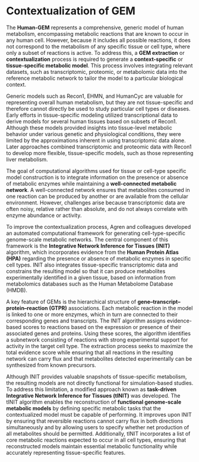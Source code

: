 # Contextualization of GEM {.unnumbered}

The **Human-GEM** represents a comprehensive, generic model of human metabolism, encompassing metabolic reactions that are known to occur in any human cell. However, because it includes all possible reactions, it does not correspond to the metabolism of any specific tissue or cell type, where only a subset of reactions is active. To address this, a **GEM extraction** or **contextualization** process is required to generate a **context-specific** or **tissue-specific metabolic model**. This process involves integrating relevant datasets, such as transcriptomic, proteomic, or metabolomic data into the reference metabolic network to tailor the model to a particular biological context.

Generic models such as Recon1, EHMN, and HumanCyc are valuable for representing overall human metabolism, but they are not tissue-specific and therefore cannot directly be used to study particular cell types or diseases. Early efforts in tissue-specific modeling utilized transcriptional data to derive models for several human tissues based on subsets of Recon1. Although these models provided insights into tissue-level metabolic behavior under various genetic and physiological conditions, they were limited by the approximations inherent in using transcriptomic data alone. Later approaches combined transcriptomic and proteomic data with Recon1 to develop more flexible, tissue-specific models, such as those representing liver metabolism.

The goal of computational algorithms used for tissue or cell-type specific model construction is to integrate information on the presence or absence of metabolic enzymes while maintaining a **well-connected metabolic network**. A well-connected network ensures that metabolites consumed in one reaction can be produced by another or are available from the cellular environment. However, challenges arise because transcriptomic data are often noisy, relative rather than absolute, and do not always correlate with enzyme abundance or activity.

To improve the contextualization process, Agren and colleagues developed an automated computational framework for generating cell-type-specific genome-scale metabolic networks. The central component of this framework is the **Integrative Network Inference for Tissues (INIT)** algorithm, which incorporates evidence from the **Human Protein Atlas (HPA)** regarding the presence or absence of metabolic enzymes in specific cell types. INIT also integrates tissue-specific transcriptomic data and constrains the resulting model so that it can produce metabolites experimentally identified in a given tissue, based on information from metabolomics databases such as the Human Metabolome Database (HMDB).

A key feature of GEMs is the hierarchical structure of **gene–transcript–protein–reaction (GTPR)** associations. Each metabolic reaction in the model is linked to one or more enzymes, which in turn are connected to their corresponding genes and transcripts. The INIT algorithm assigns evidence-based scores to reactions based on the expression or presence of their associated genes and proteins. Using these scores, the algorithm identifies a subnetwork consisting of reactions with strong experimental support for activity in the target cell type. The extraction process seeks to maximize the total evidence score while ensuring that all reactions in the resulting network can carry flux and that metabolites detected experimentally can be synthesized from known precursors.

Although INIT provides valuable snapshots of tissue-specific metabolism, the resulting models are not directly functional for simulation-based studies. To address this limitation, a modified approach known as **task-driven Integrative Network Inference for Tissues (tINIT)** was developed. The tINIT algorithm enables the reconstruction of **functional genome-scale metabolic models** by defining specific metabolic tasks that the contextualized model must be capable of performing. It improves upon INIT by ensuring that reversible reactions cannot carry flux in both directions simultaneously and by allowing users to specify whether net production of all metabolites should be permitted. Additionally, tINIT incorporates a list of core metabolic reactions expected to occur in all cell types, ensuring that reconstructed models maintain essential metabolic functionality while accurately representing tissue-specific features.
